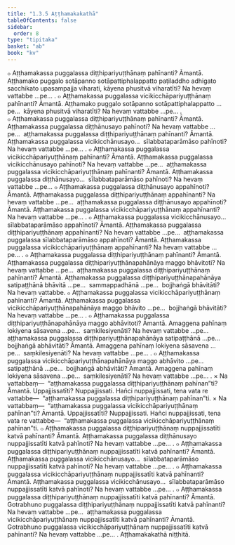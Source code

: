 ```yaml
---
title: "1.3.5 Aṭṭhamakakathā"
tableOfContents: false
sidebar:
  order: 8
type: "tipitaka"
basket: "ab"
book: "kv"
---
```



<DynamicBreadcrumb />

<Division number="368" book="kv">

<Paragraph number="1165" book="kv">
๐ Aṭṭhamakassa puggalassa diṭṭhipariyuṭṭhānaṃ pahīnanti? Āmantā. Aṭṭhamako puggalo sotāpanno sotāpattiphalappatto paṭiladdho adhigato sacchikato upasampajja viharati, kāyena phusitvā viharatīti? Na hevaṃ vattabbe …pe… .
</Paragraph>

<Paragraph number="1166" book="kv">
๐ Aṭṭhamakassa puggalassa vicikicchāpariyuṭṭhānaṃ pahīnanti? Āmantā. Aṭṭhamako puggalo sotāpanno sotāpattiphalappatto …pe…  kāyena phusitvā viharatīti? Na hevaṃ vattabbe …pe… .
</Paragraph>

<Paragraph number="1167" book="kv">
๐ Aṭṭhamakassa puggalassa diṭṭhipariyuṭṭhānaṃ pahīnanti? Āmantā. Aṭṭhamakassa puggalassa diṭṭhānusayo pahīnoti? Na hevaṃ vattabbe …pe…  aṭṭhamakassa puggalassa diṭṭhipariyuṭṭhānaṃ pahīnanti? Āmantā. Aṭṭhamakassa puggalassa vicikicchānusayo…  sīlabbataparāmāso pahīnoti? Na hevaṃ vattabbe …pe… .
</Paragraph>

<Paragraph number="1168" book="kv">
๐ Aṭṭhamakassa puggalassa vicikicchāpariyuṭṭhānaṃ pahīnanti? Āmantā. Aṭṭhamakassa puggalassa vicikicchānusayo pahīnoti? Na hevaṃ vattabbe …pe…  aṭṭhamakassa puggalassa vicikicchāpariyuṭṭhānaṃ pahīnanti? Āmantā. Aṭṭhamakassa puggalassa diṭṭhānusayo…  sīlabbataparāmāso pahīnoti? Na hevaṃ vattabbe …pe…
</Paragraph>

<Paragraph number="1169" book="kv">
๐ Aṭṭhamakassa puggalassa diṭṭhānusayo appahīnoti? Āmantā. Aṭṭhamakassa puggalassa diṭṭhipariyuṭṭhānaṃ appahīnanti? Na hevaṃ vattabbe …pe…  aṭṭhamakassa puggalassa diṭṭhānusayo appahīnoti? Āmantā. Aṭṭhamakassa puggalassa vicikicchāpariyuṭṭhānaṃ appahīnanti? Na hevaṃ vattabbe …pe… .
</Paragraph>

<Paragraph number="1170" book="kv">
๐ Aṭṭhamakassa puggalassa vicikicchānusayo…  sīlabbataparāmāso appahīnoti? Āmantā. Aṭṭhamakassa puggalassa diṭṭhipariyuṭṭhānaṃ appahīnanti? Na hevaṃ vattabbe …pe…  aṭṭhamakassa puggalassa sīlabbataparāmāso appahīnoti? Āmantā. Aṭṭhamakassa puggalassa vicikicchāpariyuṭṭhānaṃ appahīnanti? Na hevaṃ vattabbe …pe… .
</Paragraph>

</Division>
<Division number="369" book="kv">

<Paragraph number="1171" book="kv">
๐ Aṭṭhamakassa puggalassa diṭṭhipariyuṭṭhānaṃ pahīnanti? Āmantā. Aṭṭhamakassa puggalassa diṭṭhipariyuṭṭhānapahānāya maggo bhāvitoti? Na hevaṃ vattabbe …pe…  aṭṭhamakassa puggalassa diṭṭhipariyuṭṭhānaṃ pahīnanti? Āmantā. Aṭṭhamakassa puggalassa diṭṭhipariyuṭṭhānapahānāya satipaṭṭhānā bhāvitā …pe…  sammappadhānā …pe…  bojjhaṅgā bhāvitāti? Na hevaṃ vattabbe.
</Paragraph>

<Paragraph number="1172" book="kv">
๐ Aṭṭhamakassa puggalassa vicikicchāpariyuṭṭhānaṃ pahīnanti? Āmantā. Aṭṭhamakassa puggalassa vicikicchāpariyuṭṭhānapahānāya maggo bhāvito …pe…  bojjhaṅgā bhāvitāti? Na hevaṃ vattabbe …pe… .
</Paragraph>

<Paragraph number="1173" book="kv">
๐ Aṭṭhamakassa puggalassa diṭṭhipariyuṭṭhānapahānāya maggo abhāvitoti? Āmantā. Amaggena pahīnaṃ lokiyena sāsavena …pe…  saṃkilesiyenāti? Na hevaṃ vattabbe …pe…  aṭṭhamakassa puggalassa diṭṭhipariyuṭṭhānapahānāya satipaṭṭhānā …pe…  bojjhaṅgā abhāvitāti? Āmantā. Amaggena pahīnaṃ lokiyena sāsavena …pe…  saṃkilesiyenāti? Na hevaṃ vattabbe …pe… .
</Paragraph>

<Paragraph number="1174" book="kv">
๐ Aṭṭhamakassa puggalassa vicikicchāpariyuṭṭhānapahānāya maggo abhāvito …pe…  satipaṭṭhānā …pe…  bojjhaṅgā abhāvitāti? Āmantā. Amaggena pahīnaṃ lokiyena sāsavena …pe…  saṃkilesiyenāti? Na hevaṃ vattabbe …pe… .
</Paragraph>

</Division>
<Division number="370" book="kv">

<Paragraph number="1175" book="kv">
× Na vattabbaṃ—  “aṭṭhamakassa puggalassa diṭṭhipariyuṭṭhānaṃ pahīnan”ti? Āmantā. Uppajjissatīti? Nuppajjissati. Hañci nuppajjissati, tena vata re vattabbe—  “aṭṭhamakassa puggalassa diṭṭhipariyuṭṭhānaṃ pahīnan”ti.
</Paragraph>

<Paragraph number="1176" book="kv">
× Na vattabbaṃ—  “aṭṭhamakassa puggalassa vicikicchāpariyuṭṭhānaṃ pahīnan”ti? Āmantā. Uppajjissatīti? Nuppajjissati. Hañci nuppajjissati, tena vata re vattabbe—  “aṭṭhamakassa puggalassa vicikicchāpariyuṭṭhānaṃ pahīnan”ti.
</Paragraph>

<Paragraph number="1177" book="kv">
๐ Aṭṭhamakassa puggalassa diṭṭhipariyuṭṭhānaṃ nuppajjissatīti katvā pahīnanti? Āmantā. Aṭṭhamakassa puggalassa diṭṭhānusayo nuppajjissatīti katvā pahīnoti? Na hevaṃ vattabbe …pe… .
</Paragraph>

<Paragraph number="1178" book="kv">
๐ Aṭṭhamakassa puggalassa diṭṭhipariyuṭṭhānaṃ nuppajjissatīti katvā pahīnanti? Āmantā. Aṭṭhamakassa puggalassa vicikicchānusayo…  sīlabbataparāmāso nuppajjissatīti katvā pahīnoti? Na hevaṃ vattabbe …pe… .
</Paragraph>

<Paragraph number="1179" book="kv">
๐ Aṭṭhamakassa puggalassa vicikicchāpariyuṭṭhānaṃ nuppajjissatīti katvā pahīnanti? Āmantā. Aṭṭhamakassa puggalassa vicikicchānusayo…  sīlabbataparāmāso nuppajjissatīti katvā pahīnoti? Na hevaṃ vattabbe …pe… .
</Paragraph>

<Paragraph number="1180" book="kv">
๐ Aṭṭhamakassa puggalassa diṭṭhipariyuṭṭhānaṃ nuppajjissatīti katvā pahīnanti? Āmantā. Gotrabhuno puggalassa diṭṭhipariyuṭṭhānaṃ nuppajjissatīti katvā pahīnanti? Na hevaṃ vattabbe …pe…  aṭṭhamakassa puggalassa vicikicchāpariyuṭṭhānaṃ nuppajjissatīti katvā pahīnanti? Āmantā. Gotrabhuno puggalassa vicikicchāpariyuṭṭhānaṃ nuppajjissatīti katvā pahīnanti? Na hevaṃ vattabbe …pe… .

</Paragraph>
</Division>

<Paragraph number="1181" type="center" book="kv">
Aṭṭhamakakathā niṭṭhitā.
</Paragraph>